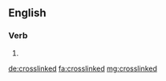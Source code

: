 ==English==

===Verb===
{{head|en|verb form}}

# {{en-past of|crosslink}}

[[de:crosslinked]]
[[fa:crosslinked]]
[[mg:crosslinked]]